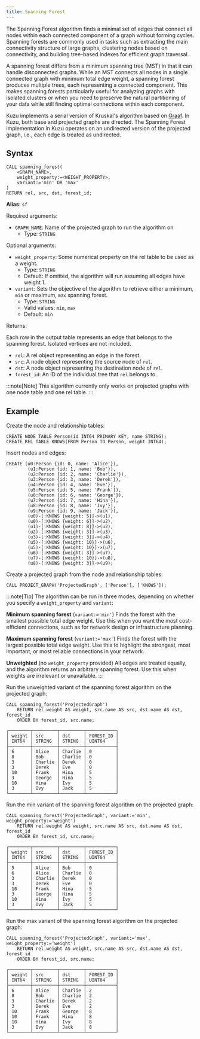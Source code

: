 ```yaml
---
title: Spanning Forest
---
```


The Spanning Forest algorithm finds a minimal set of edges that connect all nodes within each
connected component of a graph without forming cycles. Spanning forests are commonly used in
tasks such as extracting the main connectivity structure of large graphs, clustering nodes based on connectivity,
and building tree-based indexes for efficient graph traversal.

A spanning forest differs from a minimum spanning tree (MST) in that it can handle disconnected graphs.
While an MST connects all nodes in a single connected graph with minimum total edge weight, a spanning
forest produces multiple trees, each representing a connected component. This makes spanning forests particularly
useful for analyzing graphs with isolated clusters or when you need to preserve the natural partitioning
of your data while still finding optimal connections within each component.

Kuzu implements a serial version of Kruskal's algorithm based on [Graaf](https://bobluppes.github.io/graaf/).
In Kuzu, both base and projected graphs are directed. The Spanning Forest implementation in Kuzu operates on
an undirected version of the projected graph, i.e., each edge is treated as undirected.

## Syntax

```cypher
CALL spanning_forest(
    <GRAPH_NAME>,
    weight_property:=<WEIGHT_PROPERTY>,
    variant:='min' OR 'max'
)
RETURN rel, src, dst, forest_id;
```

**Alias**: `sf`

Required arguments:

- `GRAPH_NAME`: Name of the projected graph to run the algorithm on
    - Type: `STRING`

Optional arguments:

- `weight_property`: Some numerical property on the rel table to be used as a weight.
    - Type: `STRING`
    - Default: If omitted, the algorithm will run assuming all edges have weight 1.
- `variant`: Sets the objective of the algorithm to retrieve either a minimum, `min` or maximum, `max` spanning forest.
    - Type: `STRING`
    - Valid values: `min`, `max`
    - Default: `min`

Returns:

Each row in the output table represents an edge that belongs to the spanning forest.
Isolated vertices are not included.

- `rel`: A rel object representing an edge in the forest.
- `src`: A node object representing the source node of `rel`.
- `dst`: A node object representing the destination node of `rel`.
- `forest_id`: An ID of the individual tree that `rel` belongs to.

:::note[Note]
This algorithm currently only works on projected graphs with one node table and one rel table.
:::

## Example

Create the node and relationship tables:
```cypher
CREATE NODE TABLE Person(id INT64 PRIMARY KEY, name STRING);
CREATE REL TABLE KNOWS(FROM Person TO Person, weight INT64);
```
Insert nodes and edges:
```cypher
CREATE (u0:Person {id: 0, name: 'Alice'}),
        (u1:Person {id: 1, name: 'Bob'}),
        (u2:Person {id: 2, name: 'Charlie'}),
        (u3:Person {id: 3, name: 'Derek'}),
        (u4:Person {id: 4, name: 'Eve'}),
        (u5:Person {id: 5, name: 'Frank'}),
        (u6:Person {id: 6, name: 'George'}),
        (u7:Person {id: 7, name: 'Hina'}),
        (u8:Person {id: 8, name: 'Ivy'}),
        (u9:Person {id: 9, name: 'Jack'}),
        (u0)-[:KNOWS {weight: 5}]->(u1),
        (u0)-[:KNOWS {weight: 6}]->(u2),
        (u1)-[:KNOWS {weight: 8}]->(u2),
        (u2)-[:KNOWS {weight: 3}]->(u3),
        (u3)-[:KNOWS {weight: 3}]->(u4),
        (u5)-[:KNOWS {weight: 10}]->(u6),
        (u5)-[:KNOWS {weight: 10}]->(u7),
        (u6)-[:KNOWS {weight: 3}]->(u7),
        (u7)-[:KNOWS {weight: 10}]->(u8),
        (u8)-[:KNOWS {weight: 3}]->(u9);
```
Create a projected graph from the node and relationship tables:
```cypher
CALL PROJECT_GRAPH('ProjectedGraph', ['Person'], ['KNOWS']);
```

:::note[Tip]
The algorithm can be run in three modes, depending on whether you specify a `weight_property` and `variant`:

**Minimum spanning forest** (`variant:='min'`)
Finds the forest with the smallest possible total edge weight.
Use this when you want the most cost-efficient connections, such as for network design or infrastructure planning.

**Maximum spanning forest** (`variant:='max'`)
Finds the forest with the largest possible total edge weight.
Use this to highlight the strongest, most important, or most reliable connections in your network.

**Unweighted** (no `weight_property` provided)
All edges are treated equally, and the algorithm returns an arbitrary spanning forest.
Use this when weights are irrelevant or unavailable.
:::

Run the unweighted variant of the spanning forest algorithm on the projected graph:
```cypher
CALL spanning_forest('ProjectedGraph')
    RETURN rel.weight AS weight, src.name AS src, dst.name AS dst, forest_id
    ORDER BY forest_id, src.name;
```
```table
┌────────┬─────────┬─────────┬───────────┐
│ weight │ src     │ dst     │ FOREST_ID │
│ INT64  │ STRING  │ STRING  │ UINT64    │
├────────┼─────────┼─────────┼───────────┤
│ 6      │ Alice   │ Charlie │ 0         │
│ 8      │ Bob     │ Charlie │ 0         │
│ 3      │ Charlie │ Derek   │ 0         │
│ 3      │ Derek   │ Eve     │ 0         │
│ 10     │ Frank   │ Hina    │ 5         │
│ 3      │ George  │ Hina    │ 5         │
│ 10     │ Hina    │ Ivy     │ 5         │
│ 3      │ Ivy     │ Jack    │ 5         │
└────────┴─────────┴─────────┴───────────┘
```

Run the min variant of the spanning forest algorithm on the projected graph:
```cypher
CALL spanning_forest('ProjectedGraph', variant:='min', weight_property:='weight')
    RETURN rel.weight AS weight, src.name AS src, dst.name AS dst, forest_id
    ORDER BY forest_id, src.name;
```
```table
┌────────┬─────────┬─────────┬───────────┐
│ weight │ src     │ dst     │ FOREST_ID │
│ INT64  │ STRING  │ STRING  │ UINT64    │
├────────┼─────────┼─────────┼───────────┤
│ 5      │ Alice   │ Bob     │ 0         │
│ 6      │ Alice   │ Charlie │ 0         │
│ 3      │ Charlie │ Derek   │ 0         │
│ 3      │ Derek   │ Eve     │ 0         │
│ 10     │ Frank   │ Hina    │ 5         │
│ 3      │ George  │ Hina    │ 5         │
│ 10     │ Hina    │ Ivy     │ 5         │
│ 3      │ Ivy     │ Jack    │ 5         │
└────────┴─────────┴─────────┴───────────┘
```

Run the max variant of the spanning forest algorithm on the projected graph:
```cypher
CALL spanning_forest('ProjectedGraph', variant:='max', weight_property:='weight')
    RETURN rel.weight AS weight, src.name AS src, dst.name AS dst, forest_id
    ORDER BY forest_id, src.name;
```
```table
┌────────┬─────────┬─────────┬───────────┐
│ weight │ src     │ dst     │ FOREST_ID │
│ INT64  │ STRING  │ STRING  │ UINT64    │
├────────┼─────────┼─────────┼───────────┤
│ 6      │ Alice   │ Charlie │ 2         │
│ 8      │ Bob     │ Charlie │ 2         │
│ 3      │ Charlie │ Derek   │ 2         │
│ 3      │ Derek   │ Eve     │ 2         │
│ 10     │ Frank   │ George  │ 8         │
│ 10     │ Frank   │ Hina    │ 8         │
│ 10     │ Hina    │ Ivy     │ 8         │
│ 3      │ Ivy     │ Jack    │ 8         │
└────────┴─────────┴─────────┴───────────┘
```
